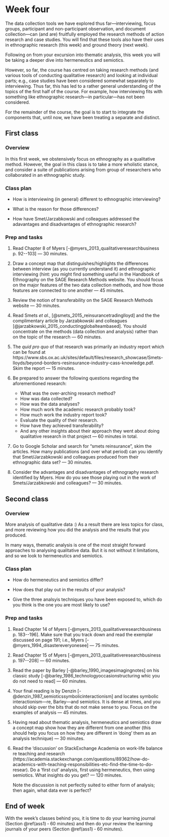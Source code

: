 # Week four {#w4-details}

The data collection tools we have explored thus far---interviewing,
focus groups, participant and non-participant observation, and
document collection---can (and are) fruitfully employed the research
methods of action research and case studies. You will find that these
tools also have their uses in ethnographic research (this week) and
ground theory (next week).

Following on from your excursion into thematic analysis, this week you
will be taking a deeper dive into hermeneutics and semiotics.

However, so far, the course has centred on taking research methods
(and various tools of conducting qualitative research) and looking at
individual parts; e.g., case studies have been considered somewhat
separately to interviewing. Thus far, this has led to a rather general
understanding of the topics of the first half of the course. For
example, how interviewing fits with something like ethnographic
research---in particular---has not been considered.

For the remainder of the course, the goal is to start to integrate the
components that, until now, we have been treating a separate and
distinct.

## First class {-}

### Overview {-}

In this first week, we obstensively focus on ethnography as a
qualitative method. However, the goal in this class is to take a more
wholistic stance, and consider a suite of publications arising from
group of researchers who collaborated in an ethnographic study.

### Class plan {-}

* How is interviewing (in general) different to ethnographic interviewing?

* What is the reason for those differences?

* How have Smet/Jarzabkowski and colleagues addressed the adavantages
  and disadvantages of ethnographic research?


### Prep and tasks {-}


1. Read Chapter 8 of Myers
  [-@myers_2013_qualitativeresearchbusiness p. 92--103] &mdash; 30 minutes.

2. Draw a concept map that distinguishes/highlights the differences
   between interview (as you currently understand it) and ethnographic
   interviewing (hint: you might find something useful in the Handbook
   of Ethnography on the SAGE Research Methods website. You should
   focus on the major features of the two data collection methods, and
   how those features are connected to one another &mdash; 45 minutes.

3. Review the notion of transferability on the SAGE Research Methods
   website &mdash; 30 minutes.

4. Read Smets _et al_., [@smets_2015_reinsurancetradinglloyd] and the
   the complimentary article by Jarzabkowski and colleagues
   [@jarzabkowski_2015_conductingglobalteambased]. You should
   concentrate on the methods (data collection and analysis) rather
   than on the topic of the research &mdash; 60 minutes.

5. The _quid pro quo_ of that research was primarily an industry
   report which can be found at  https://www.sbs.ox.ac.uk/sites/default/files/research_showcase/Smets-lloyds/beyond-borders-resinsurance-industry-cass-knowledge.pdf. Skim the report &mdash; 15 minutes.
   
   
6. Be prepared to answer the following questions regarding the aforementioned research:

   - What was the over-arching research method?
   - How was data collected?
   - How was the data analyses?
   - How much work the academic research probably took?
   - How much work the industry report took?
   - Evaluate the quality of their research.
   - How have they achieved transferability?
   - And any other insights about their approach they went about doing
     qualitative research in that project &mdash; 60 minutes in total.

7. Go to Google Scholar and search for "smets reinsurance", skim the
   articles. How many publications (and over what period) can you identify that
   Smet/Jarzabkowski and colleagues produced from their ethnographic
   data set? &mdash; 30 minutes.
   
8. Consider the advantages and disadvantages of ethnography research
   identified by Myers. How do you see those playing out in the work
   of Smets/Jarzabkowski and colleagues? &mdash; 30 minutes.
   

## Second class {-}

### Overview {-}

More analysis of qualitative data :) As a result there are less topics
for class, and more reviewing how you did the analysis and the results
that you produced.

In many ways, thematic analysis is one of the most straight forward
approaches to analysing qualitative data. But it is not without it
limitations, and so we look to hermeneutics and semiotics.

### Class plan {-}

* How do hermeneutics and semiotics differ?

* How does that play out in the results of your analysis?

* Give the three analsyis techniques you have been exposed to, which
  do you think is the one you are most likely to use?

### Prep and tasks {-}


1. Read Chapter 14 of Myers [-@myers_2013_qualitativeresearchbusiness
  p. 183--196]. Make sure that you track down and read the exemplar
  discussed on page 191; i.e., Myers
  [-@myers_1994_disastereveryonesee] &mdash; 75 minutes.


2. Read Chapter 15 of Myers [-@myers_2013_qualitativeresearchbusiness
  p. 197--208] &mdash; 60 minutes.

3. Read the paper by Barley [-@barley_1990_imagesimagingnotes] on his
   classic study [-@barley_1986_technologyoccasionstructuring  whic
   you do not need to read] &mdash; 60 minutes.

4. Your final reading is by Denzin
   [-@denzin_1987_semioticssymbolicinteractionism] and locates
   symbolic interactionism---re, Barley---and semiotics. It is dense at
   times, and you should skip over the bits that do not make sense to
   you. Focus on the examples of analysis &mdash; 45 minutes.

3. Having read about thematic analysis, hermeneutics and semiotics
   draw a concept map show how they are different from one another
   (this should help you focus on how they are different in 'doing'
   them as an analysis technique) &mdash; 30 minutes.
   

4. Read the 'discussion' on StackExchange Academia on work-life
   balance re teaching and research
   (https://academia.stackexchange.com/questions/89362/how-do-academics-with-teaching-responsibilities-etc-find-the-time-to-do-resear).
   Do a 'first cut' analysis, first using hermeneutics, then using
   semiotics. What insights do you get? &mdash; 120 minutes.
   
   Note the discussion is not perfectly suited to either form of
   analysis; then again, what data ever is perfect?

## End of week {-}

With the week's classes behind you, it is time to do your learning
journal (Section \@ref(ass1) &dash; 60 minutes) and then do your
review the learning journals of your peers (Section \@ref(ass1) &dash;
60 minutes).
